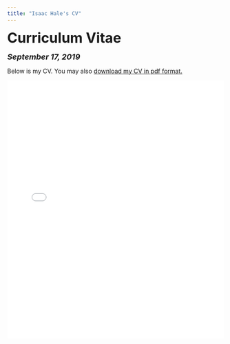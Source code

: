 ```yaml
---
title: "Isaac Hale's CV"
---
```


<head>

<!-- Global site tag (gtag.js) - Google Analytics -->
<script async src="https://www.googletagmanager.com/gtag/js?id=UA-140699540-1"></script>
<script>
  window.dataLayer = window.dataLayer || [];
  function gtag(){dataLayer.push(arguments);}
  gtag('js', new Date());

  gtag('config', 'UA-140699540-1');
</script>
</head>


<font size="+3"><b>Curriculum Vitae</b></font>

<font size="+1"><b><i>September 17, 2019</b></i></font>

<html>
Below is my CV. You may also <a href="files/Isaac Hale CV 9-17-19.pdf">download my CV in pdf format.</a>

<embed src="files/Isaac Hale CV 9-17-19.pdf" type="application/pdf" width="100%" height="600px" />
</body>
</html>